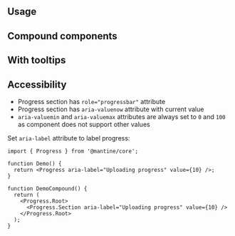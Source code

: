 

## Usage

<Demo data={ProgressDemos.usage} />

## Compound components

<Demo data={ProgressDemos.compound} />

## With tooltips

<Demo data={ProgressDemos.tooltips} />

<StylesApiSelectors component="Progress" />

<Demo data={ProgressDemos.stylesApi} />

## Accessibility

- Progress section has `role="progressbar"` attribute
- Progress section has `aria-valuenow` attribute with current value
- `aria-valuemin` and `aria-valuemax` attributes are always set to `0` and `100` as component does not support other values

Set `aria-label` attribute to label progress:

```tsx
import { Progress } from '@mantine/core';

function Demo() {
  return <Progress aria-label="Uploading progress" value={10} />;
}

function DemoCompound() {
  return (
    <Progress.Root>
      <Progress.Section aria-label="Uploading progress" value={10} />
    </Progress.Root>
  );
}
```
